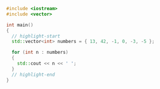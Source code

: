 ```cpp showLineNumbers title="Print each number from an array"
#include <iostream>
#include <vector>

int main()
{
  // highlight-start
  std::vector<int> numbers = { 13, 42, -1, 0, -3, -5 };

  for (int n : numbers)
  {
    std::cout << n << ' ';
  }
  // highlight-end
}
```